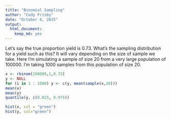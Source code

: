 ```yaml
---
title: "Binomial Sampling"
author: "Cody Frisby"
date: "October 6, 2015"
output: 
  html_document: 
    keep_md: yes
---
```

Let's say the true proportion yield is 0.73. 
What's the sampling distribution for a yield such as this?
It will vary depending on the size of sample we take.
Here I'm simulating a sample of size 20 from a very large population
of 100000.  I'm taking 1000 samples from this population of size 20.
```r
x <- rbinom(100000,1,0.75)
y <- NULL
for (i in 1 : 1000) y <- c(y, mean(sample(x,20)))
mean(x)
mean(y)
quantile(y, c(0.025, 0.975))
```

```r
hist(x, col = "green")
hist(y, col="green")
```